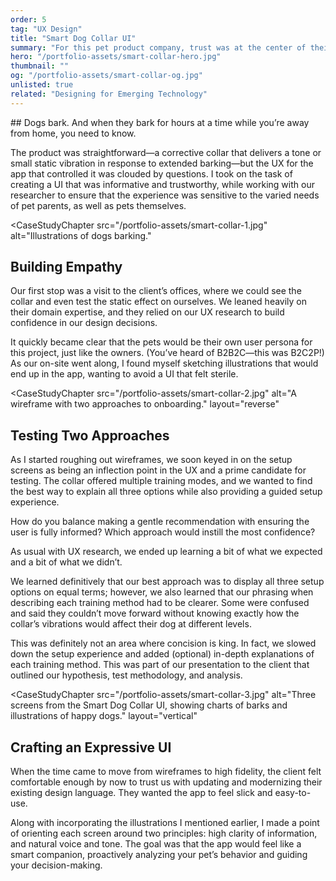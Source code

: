 ```yaml
---
order: 5
tag: "UX Design"
title: "Smart Dog Collar UI"
summary: "For this pet product company, trust was at the center of their brand experience. When they introduced a new corrective collar that could be controlled via an app, my team helped assure them that our proposed designs would live up to their standard through transparent testing and iteration."
hero: "/portfolio-assets/smart-collar-hero.jpg"
thumbnail: ""
og: "/portfolio-assets/smart-collar-og.jpg"
unlisted: true
related: "Designing for Emerging Technology"
---
```


<CaseStudyProblemStatement>
## Dogs bark. And when they bark for hours at a time while you’re away from home, you need to know.

The product was straightforward—a corrective collar that delivers a tone or small static vibration in response to extended barking—but the UX for the app that controlled it was clouded by questions. I took on the task of creating a UI that was informative and trustworthy, while working with our researcher to ensure that the experience was sensitive to the varied needs of pet parents, as well as pets themselves.
</CaseStudyProblemStatement>

<CaseStudyChapter
src="/portfolio-assets/smart-collar-1.jpg"
alt="Illustrations of dogs barking."
>
## Building Empathy
Our first stop was a visit to the client’s offices, where we could see the collar and even test the static effect on ourselves. We leaned heavily on their domain expertise, and they relied on our UX research to build confidence in our design decisions.

It quickly became clear that the pets would be their own user persona for this project, just like the owners. (You’ve heard of B2B2C—this was B2C2P!)
As our on-site went along, I found myself sketching illustrations that would end up in the app, wanting to avoid a UI that felt sterile.
</CaseStudyChapter>

<CaseStudyChapter
src="/portfolio-assets/smart-collar-2.jpg"
alt="A wireframe with two approaches to onboarding."
layout="reverse"
>
## Testing Two Approaches
As I started roughing out wireframes, we soon keyed in on the setup screens as being an inflection point in the UX and a prime candidate for testing.
The collar offered multiple training modes, and we wanted to find the best way to explain all three options while also providing a guided setup experience.

How do you balance making a gentle recommendation with ensuring the user is fully informed? Which approach would instill the most confidence?
</CaseStudyChapter>

<CaseStudyCallout headline="Applying Our Learnings">
As usual with UX research, we ended up learning a bit of what we expected and a bit of what we didn’t.

We learned definitively that our best approach was to display all three setup options on equal terms; however, we also learned that our phrasing when describing each training method had to be clearer. Some were confused and said they couldn’t move forward without knowing exactly how the collar’s vibrations would affect their dog at different levels.

This was definitely not an area where concision is king. In fact, we slowed down the setup experience and added (optional) in-depth explanations of each training method. This was part of our presentation to the client that outlined our hypothesis, test methodology, and analysis.
</CaseStudyCallout>

<CaseStudyChapter
src="/portfolio-assets/smart-collar-3.jpg"
alt="Three screens from the Smart Dog Collar UI, showing charts of barks and illustrations of happy dogs."
layout="vertical"
>
## Crafting an Expressive UI
When the time came to move from wireframes to high fidelity, the client felt comfortable enough by now to trust us with updating and modernizing their existing design language. They wanted the app to feel slick and easy-to-use.

Along with incorporating the illustrations I mentioned earlier, I made a point of orienting each screen around two principles: high clarity of information, and natural voice and tone. The goal was that the app would feel like a smart companion, proactively analyzing your pet’s behavior and guiding your decision-making.
</CaseStudyChapter>
